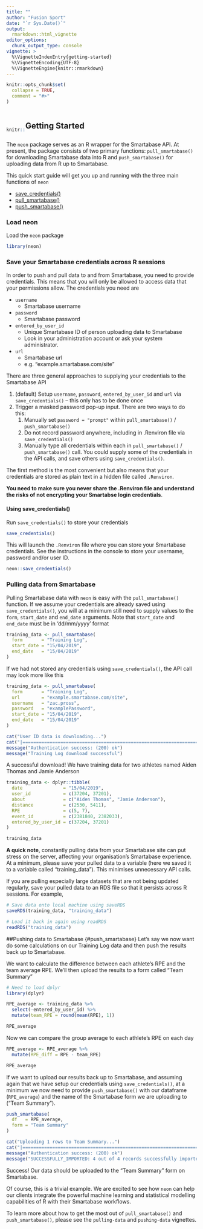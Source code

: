 ```yaml
---
title: ""
author: "Fusion Sport"
date: "`r Sys.Date()`"
output: 
  rmarkdown::html_vignette
editor_options:
  chunk_output_type: console
vignette: >
  %\VignetteIndexEntry{getting-started}
  %\VignetteEncoding{UTF-8}
  %\VignetteEngine{knitr::rmarkdown}
---
```


```r
knitr::opts_chunk$set(
  collapse = TRUE,
  comment = "#>"
)
```

<style>
.column-left{
float: left;
width: 10%;
text-align: left;
}
.column-right{
float: left;
width: 80%;
text-align: left;
}
</style>

<div class = "row">
<div class = "column-left">
<br>
```r
knitr::include_graphics("fusion_logo.png")
```
</div>
<div class = "column-right">
## Getting Started
</div>
</div>
<br><br><br><br>

The `neon` package serves as an R wrapper for the Smartabase API. At present, the package consists of two primary functions: `pull_smartabase()` for downloading Smartabase data into R and `push_smartabase()` for uploading data from R up to Smartabase. 

This quick start guide will get you up and running with the three main functions of `neon`

  * [save_credentials()](#save_credentials)
  * [pull_smartabase()](#pull_smartabase)
  * [push_smartabase()](#push_smartabase)

### Load neon

Load the `neon` package
```r
library(neon)
```

### Save your Smartabase credentials across R sessions {#save_crednentials}

In order to push and pull data to and from Smartabase, you need to provide credentials. This means that you will only be allowed to access data that your permissions allow. The credentials you need are

* `username`
    + Smartabase username
* `password`
    + Smartabase password
* `entered_by_user_id`
    + Unique Smartabase ID of person uploading data to Smartabase
    + Look in your administration account or ask your system administrator.
* `url`
    + Smartabase url
    + e.g. "example.smartabase.com/site"

There are three general approaches to supplying your credentials to the Smartabase API

1. (default) Setup `username`, `password`, `entered_by_user_id` and `url` via `save_credentials()` -- this only has to be done once
2. Trigger a masked password pop-up input. There are two ways to do this:
    1. Manually set `password = "prompt"` within `pull_smartabase()` / `push_smartabase()`
    2. Do not record password anywhere, including in .Renviron file via `save_credentials()`
    3. Manually type all credentials within each in `pull_smartabase()` / `push_smartabase()` call. You could supply some of the credentials in the API calls, and save others using `save_credentials()`.

The first method is the most convenient but also means that your credentials are stored as plain text in a hidden file called `.Renviron`.

**You need to make sure you never share the .Renviron file and understand the risks of not encrypting your Smartabse login credentials**. 

#### Using save_credentials()
Run `save_credentials()` to store your credentials

```r
save_credentials()
```

This will launch the `.Renviron` file where you can store your Smartabase credentials. See the instructions in the console to store your username, password and/or user ID.

```r
neon::save_credentials()
```

### Pulling data from Smartabase {#pull_smartabase}
Pulling Smartabase data with `neon` is easy with the `pull_smartabase()` function. If we assume your credentials are already saved using `save_credentials()`, you will at a minimum still need to supply values to the `form`, `start_date` and `end_date` arguments. Note that `start_date` and `end_date` must be in 'dd/mm/yyyy' format

```r
training_data <- pull_smartabase(
  form       = "Training Log",
  start_date = "15/04/2019",
  end_date   = "15/04/2019"
)
```

If we had not stored any credentials using `save_credentials()`, the API call may look more like this

```r
training_data <- pull_smartabase(
  form       = "Training Log",
  url        = "example.smartabase.com/site",
  username   = "zac.pross",
  password   = "examplePassword",
  start_date = "15/04/2019",
  end_date   = "15/04/2019"
)
```

```r
cat("User ID data is downloading...")
cat("|===================================================================| 100%")
message("Authentication success: (200) ok")
message("Training Log download successful")
```

A successful download! We have training data for two athletes named Aiden Thomas and Jamie Anderson

```r
training_data <- dplyr::tibble(
  date               = "15/04/2019",
  user_id            = c(37204, 37201),
  about              = c("Aiden Thomas", "Jamie Anderson"),
  distance           = c(2530, 5411),
  RPE                = c(5, 7),
  event_id           = c(2381840, 2382033),
  entered_by_user_id = c(37204, 37201)
)

training_data
```

**A quick note**, constantly pulling data from your Smartabase site can put stress on the server, affecting your organisation's Smartabase experience. At a minimum, please save your pulled data to a variable (here we saved it to a variable called "training_data"). This minimises unnecessary API calls. 

If you are pulling especially large datasets that are not being updated regularly, save your pulled data to an RDS file so that it persists across R sessions. For example,

```r
# Save data onto local machine using saveRDS
saveRDS(training_data, "training_data")

# Load it back in again using readRDS
readRDS("training_data")
```


##Pushing data to Smartabase {#push_smartabase}
Let's say we now want do some calculations on our Training Log data and then push the results back up to Smartabase.

We want to calculate the difference between each athlete's RPE and the team average RPE. We'll then upload the results to a form called "Team Summary"

```r
# Need to load dplyr
library(dplyr)

RPE_average <- training_data %>% 
  select(-entered_by_user_id) %>% 
  mutate(team_RPE = round(mean(RPE), 1))

RPE_average
```

Now we can compare the group average to each athlete's RPE on each day

```r
RPE_average <- RPE_average %>%
  mutate(RPE_diff = RPE - team_RPE)

RPE_average
```

If we want to upload our results back up to Smartabase, and assuming again that we have setup our credentials using `save_credentials()`, at a minimum we now need to provide `push_smartabase()` with our dataframe (`RPE_average`) and the name of the Smartabase form we are uploading to ("Team Summary").

```r
push_smartabase(
  df   = RPE_average,
  form = "Team Summary"
)
```

```r
cat("Uploading 1 rows to Team Summary...") 
cat("|===================================================================| 100%")
message("Authentication success: (200) ok")
message("SUCCESSFULLY_IMPORTED: 4 out of 4 records successfully imported")
```

Success! Our data should be uploaded to the "Team Summary" form on Smartabase.

Of course, this is a trivial example. We are excited to see how `neon` can help our clients integrate the powerful machine learning and statistical modelling capabilities of R with their Smartabase workflows.

To learn more about how to get the most out of `pull_smartabase()` and `push_smartabase()`, please see the `pulling-data` and `pushing-data` vignettes.


